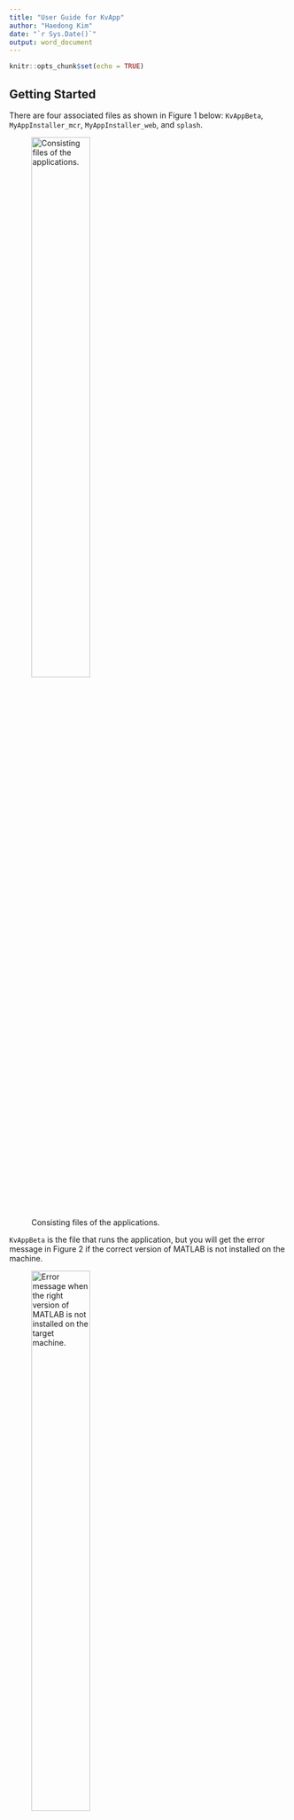 ```yaml
---
title: "User Guide for KvApp"
author: "Haedong Kim"
date: "`r Sys.Date()`"
output: word_document
---
```


```r
knitr::opts_chunk$set(echo = TRUE)
```

## Getting Started

There are four associated files as shown in Figure 1 below: `KvAppBeta`, `MyAppInstaller_mcr`, `MyAppInstaller_web`, and `splash`.

![Consisting files of the applications.](KvApp_guide_img/folder_struct.png){width=50%}

`KvAppBeta` is the file that runs the application, but you will get the error message in Figure 2 if the correct version of MATLAB is not installed on the machine.

![Error message when the right version of MATLAB is not installed on the target machine.](KvApp_guide_img/runtime_error.png){width=50%}

`MyAppInstaller_web` will install the packaged application and MATLAB Runtime from the Internet, which enables the application to run without having MATLAB installed. Your computer needs to be connected to the Internet to complete the installation. If the Internet connection is not available, `MyAppInstaller_mcr` will install the necessary programs locally. A few screenshots below in Figure 3 show the installation process. The other file `splash` is just an image file for the application icon.

![Screenshots of the installation process.](KvApp_guide_img/install.png)

## Modules and Functions

KvApp consists of three modules, as shown in Figure 4: Experimental Protocol & Data, Computer Model, and Model Outputs & Kinetics Modeling Results. 

![Startup window of KvApp.](KvApp_guide_img/window.png){width=50%}

The data to be investigated *in silico* should be stored in an Excel file, with the first column corresponding to time and the other columns normalized currents for voltage steps in increasing order. This is a default format when I~Ksum~ traces are transferred to a tabular format in ClampFit. Figure 5 is an example of I~Ksum~ recordings. To import a dataset, we need to specify the experimental protocol of the voltage-clamp method used to generate that dataset. If the defined protocol does not match the data, it will give an error or does not display the data correctly.

![Example of raw I~Ksum~ data in ClampFit.](KvApp_guide_img/pClamp.png)

The Computer Model module shows equations and kinetics parameters of computers models of K~v~ isoforms separated by tabs. The Computer Model module shows equations and kinetics parameters of computers models of potassium isoforms, separated and grouped by tabs. The Kv4.2 model in the first tab is the only stand-alone model in which every kinetic variables and parameter are independent of other models. The second tab contains three closely connected models. Each model can be chosen to be or not be included in calculating the total potassium current by checking or unchecking the Include boxes. The kinetic parameters can be adjusted manually by entering the number in the corresponding box and pressing the enter/return key. Parameters in red are identified as having significant impacts on the model behavior.

These parameters in red can be calibrated automatically using the Turn Calibration button in the Model Output tab of the third module. This function calibrates the models by minimizing discrepancies between model prediction and experimental I~Ksum~ traces. The fitness of calibration results is visualized, and the drop-down button allows to select different voltage steps. The calibrated parameter values can be saved using the Model Parameters Save button in an Excel file. It is desirable to perform model calibration separately, utilizing more computing power and time for better results. Other tabs named after the K~v~ isoforms show kinetic variables such as steady states, time constants, and transition rates as shown on Figure 6.

![Kinetics modeling results.](KvApp_guide_img/kvoutput.png)

## Example

This section provides an example of using the application. A data set will be used having voltage steps from -30 to 50 mV lasting 4.5 s from holding voltage -70 mV. The data is saved in the provided file, `15o27010.xlsx`. First update the protocol accordingly and upload the data as in Figure 7.

![Data upload.](KvApp_guide_img/exp1-1.png)

Discrepancies between the model prediction and exerrmental I~Ksum~ traces can be observed in the bottom right figure. To calibrate the models according to the data, click the Run Calibration button. It will change to a progress bar as in Figure 8.

![Run calibration.](KvApp_guide_img/ex1-2.png)

Once the calibration is completed, the model outputs and kinetics are updated as in Figure 9.

![Calibration results.](KvApp_guide_img/ex1-3.png)
